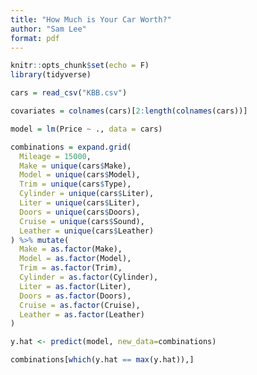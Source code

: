 ---
title: "How Much is Your Car Worth?"
author: "Sam Lee"
format: pdf
---

```{r setup, include=FALSE}
knitr::opts_chunk$set(echo = F)
library(tidyverse)

cars = read_csv("KBB.csv")

covariates = colnames(cars)[2:length(colnames(cars))]

model = lm(Price ~ ., data = cars)
```


```{r}
combinations = expand.grid(
  Mileage = 15000,
  Make = unique(cars$Make),
  Model = unique(cars$Model),
  Trim = unique(cars$Type),
  Cylinder = unique(cars$Liter),
  Liter = unique(cars$Liter),
  Doors = unique(cars$Doors),
  Cruise = unique(cars$Sound),
  Leather = unique(cars$Leather)
) %>% mutate(
  Make = as.factor(Make),
  Model = as.factor(Model),
  Trim = as.factor(Trim),
  Cylinder = as.factor(Cylinder),
  Liter = as.factor(Liter),
  Doors = as.factor(Doors),
  Cruise = as.factor(Cruise),
  Leather = as.factor(Leather)
)

y.hat <- predict(model, new_data=combinations)

combinations[which(y.hat == max(y.hat)),]
```

